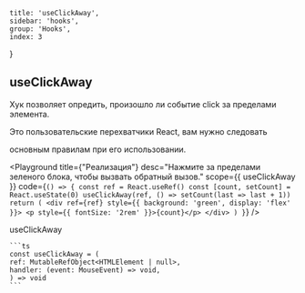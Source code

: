 
    title: 'useClickAway',
    sidebar: 'hooks',
    group: 'Hooks',
    index: 3
}

## useClickAway

Хук позволяет опредить, произошло ли событие click за пределами элемента.

Это пользовательские перехватчики React, вам нужно следовать
<Link target="_blank" color href="https://reactjs.org/docs/hooks-rules.html"> основным правилам</Link>  при его использовании.

<Playground
    title={"Реализация"}
    desc="Нажмите за пределами зеленого блока, чтобы вызвать обратный вызов."
    scope={{ useClickAway }}
    code={`
() => {
  const ref = React.useRef()
  const [count, setCount] = React.useState(0)
  useClickAway(ref, () => setCount(last => last + 1))
  return (
    <div ref={ref} style={{ background: 'green', display: 'flex' }}>
      <p style={{ fontSize: '2rem' }}>{count}</p>
    </div>
  )
}
`}
/>

<Attributes edit="/hooks/use-click-away.mdx">
    <Attributes.Title>useClickAway</Attributes.Title>

    ```ts
    const useClickAway = (
    ref: MutableRefObject<HTMLElement | null>,
    handler: (event: MouseEvent) => void,
    ) => void
    ```

</Attributes>
